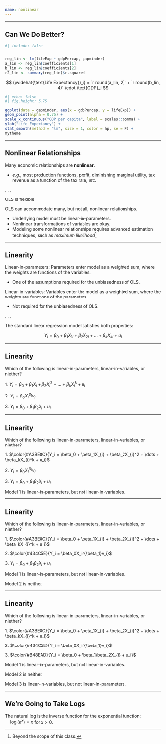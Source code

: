 ```yaml
---
name: nonlinear
---
```


---

## Can We Do Better?

```r
#| include: false


reg_lin <- lm(lifeExp ~ gdpPercap, gapminder)
a_lin <- reg_lin$coefficients[1]
b_lin <- reg_lin$coefficients[2]
r2_lin <- summary(reg_lin)$r.squared
```


$$
(\widehat{\text{Life Expectancy})_i} = `r round(a_lin, 2)` + `r round(b_lin, 4)` \cdot \text{GDP}_i
$$

```r
#| echo: false
#| fig.height: 5.75

ggplot(data = gapminder, aes(x = gdpPercap, y = lifeExp)) +
geom_point(alpha = 0.75) +
scale_x_continuous("GDP per capita", label = scales::comma) +
ylab("Life Expectancy") +
stat_smooth(method = "lm", size = 1, color = hp, se = F) +
mytheme
```

---

## Nonlinear Relationships

Many economic relationships are **nonlinear**.

- *e.g.*, most production functions, profit, diminishing marginal utility, tax revenue as a function of the tax rate, *etc.*

. . .

[OLS is flexible]{.hi}

OLS can accommodate many, but not all, nonlinear relationships.

- Underlying model must be linear-in-parameters.
- Nonlinear transformations of variables are okay.
- Modeling some nonlinear relationships requires advanced estimation techniques, such as *maximum likelihood*^[Beyond the scope of this class.]

---

## Linearity

[Linear-in-parameters:]{.hi-green} [Parameters]{.green} enter model as a weighted sum, where the weights are functions of the variables.

- One of the assumptions required for the unbiasedness of OLS.

[Linear-in-variables:]{.hp} [Variables]{.purple} enter the model as a weighted sum, where the weights are functions of the parameters.

- Not required for the unbiasedness of OLS.

. . .

The standard linear regression model satisfies both properties:

$$Y_i = \beta_0 + \beta_1X_{1i} + \beta_2X_{2i} + \dots + \beta_kX_{ki} + u_i$$

---

## Linearity

Which of the following is [linear-in-parameters]{.hi-green}, [linear-in-variables]{.hp}, or [niether]{.hi}?

[1.]{.note} $Y_i = \beta_0 + \beta_1X_{i} + \beta_2X_{i}^2 + \dots + \beta_kX_{i}^k + u_i$

[2.]{.note} $Y_i = \beta_0X_i^{\beta_1}v_i$

[3.]{.note} $Y_i = \beta_0 + \beta_1\beta_2X_{i} + u_i$

---

## Linearity {data-visibility="uncounted"}

Which of the following is [linear-in-parameters]{.hi-green}, [linear-in-variables]{.hp}, or [niether]{.hi}?

[1.]{.note} $\color{#A3BE8C}{Y_i = \beta_0 + \beta_1X_{i} + \beta_2X_{i}^2 + \dots + \beta_kX_{i}^k + u_i}$

[2.]{.note} $Y_i = \beta_0X_i^{\beta_1}v_i$

[3.]{.note} $Y_i = \beta_0 + \beta_1\beta_2X_{i} + u_i$

Model 1 is [linear-in-parameters]{.green}, but not [linear-in-variables]{.purple}. 

---

## Linearity {data-visibility="uncounted"}

Which of the following is [linear-in-parameters]{.hi-green}, [linear-in-variables]{.hp}, or [niether]{.hi}?

[1.]{.note} $\color{#A3BE8C}{Y_i = \beta_0 + \beta_1X_{i} + \beta_2X_{i}^2 + \dots + \beta_kX_{i}^k + u_i}$

[2.]{.note} $\color{#434C5E}{Y_i = \beta_0X_i^{\beta_1}v_i}$

[3.]{.note} $Y_i = \beta_0 + \beta_1\beta_2X_{i} + u_i$

Model 1 is [linear-in-parameters]{.green}, but not [linear-in-variables]{.purple}. 

Model 2 is [neither]{.hi}. 

---

## Linearity {data-visibility="uncounted"}

Which of the following is [linear-in-parameters]{.hi-green}, [linear-in-variables]{.hp}, or [niether]{.hi}?

[1.]{.note} $\color{#A3BE8C}{Y_i = \beta_0 + \beta_1X_{i} + \beta_2X_{i}^2 + \dots + \beta_kX_{i}^k + u_i}$

[2.]{.note} $\color{#434C5E}{Y_i = \beta_0X_i^{\beta_1}v_i}$

[3.]{.note} $\color{#B48EAD}{Y_i = \beta_0 + \beta_1\beta_2X_{i} + u_i}$

Model 1 is [linear-in-parameters]{.green}, but not [linear-in-variables]{.purple}. 

Model 2 is [neither]{.hi}. 

Model 3 is [linear-in-variables]{.purple}, but not linear-in-parameters.

---

## We're Going to Take Logs

The natural log is the inverse function for the exponential function: <br> $\quad \log(e^x) = x$ for $x>0$.
